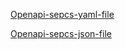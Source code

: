 

[Openapi-sepcs-yaml-file](/openapi/test-certificates.yaml)

[Openapi-sepcs-json-file](/openapi/test-certificates.json)

<SwaggerUI url="../../openapi/test-certificates.json" />
